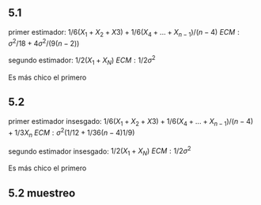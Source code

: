 

## 5.1 

primer estimador: 
$1/6(X_1+X_2+X3) + 1/6 (X_4+...+X_{n-1})/(n-4)$
$ECM: \sigma^2/18 + 4 \sigma^2 /(9(n-2))$

segundo estimador:
$1/2(X_1+X_N)$
$ECM: 1/2 \sigma^2$

Es más chico el primero

## 5.2

primer estimador insesgado: 
$1/6(X_1+X_2+X3) + 1/6 (X_4+...+X_{n-1})/(n-4) + 1/3X_n$
$ECM: \sigma^2 (1/12 + 1/36(n-4) 1/9)$

segundo estimador insesgado:
$1/2(X_1+X_N)$
$ECM: 1/2 \sigma^2$

Es más chico el primero



## 5.2 muestreo
